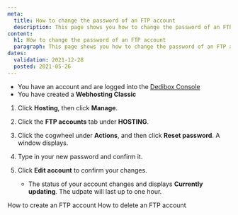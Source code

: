 ```yaml
---
meta:
  title: How to change the password of an FTP account 
  description: This page shows you how to change the password of an FTP account 
content:
  h1: How to change the password of an FTP account 
  paragraph: This page shows you how to change the password of an FTP account 
dates:
  validation: 2021-12-28
  posted: 2021-05-26
---
```


<Message type="requirement">

- You have an account and are logged into the [Dedibox Console](https://console.online.net)
- You have created a **Webhosting Classic**

</Message>

1. Click **Hosting**, then click **Manage**.
2. Click the **FTP accounts** tab under **HOSTING**.
3. Click the cogwheel under **Actions**, and then click **Reset password**. A window displays.
4. Type in your new password and confirm it. 
5. Click **Edit account** to confirm your changes.

    <Lightbox src="scaleway_passwordchange_ftpaccount.png" alt="" />

    <Message type="note">

    - The status of your account changes and displays **Currently updating**. The udpate will last up to one hour.

    </Message>

<Navigation title="See Also">
  <PreviousButton to="/webhosting/classic/how-to/create-ftp-account/">How to create an FTP account</PreviousButton>
  <NextButton to="/webhosting/classic/how-to/delete-ftp-account/">How to delete an FTP account</NextButton>
</Navigation>






